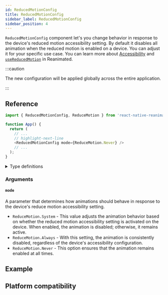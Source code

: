 ```yaml
---
id: ReducedMotionConfig
title: ReducedMotionConfig
sidebar_label: ReducedMotionConfig
sidebar_position: 4
---
```


`ReducedMotionConfig` component let's you change behavior in response to the device's reduced motion accessibility setting. By default it disables all animation when the reduced motion is enabled on a device. You can adjust it for your specific use case. You can learn more about [Accessibility](/docs/guides/accessibility) and [`useReducedMotion`](/docs/device/useReducedMotion) in Reanimated.

:::caution

The new configuration will be applied globally across the entire application.

:::

## Reference

```javascript
import { ReducedMotionConfig, ReduceMotion } from 'react-native-reanimated';

function App() {
  return (
    // ...
    // highlight-next-line
    <ReducedMotionConfig mode={ReduceMotion.Never} />
    // ...
  );
}
```

<details>
<summary>Type definitions</summary>

```typescript
interface ReducedMotionConfigProps {
  mode: ReduceMotion;
}

enum ReduceMotion {
  System = 'system',
  Always = 'always',
  Never = 'never',
}
```

</details>

### Arguments

#### `mode`

A parameter that determines how animations should behave in response to the device's reduce motion accessibility setting.

- `ReduceMotion.System` - This value adjusts the animation behavior based on whether the reduced motion accessibility setting is activated on the device. When enabled, the animation is disabled; otherwise, it remains active.
- `ReduceMotion.Always` - With this setting, the animation is consistently disabled, regardless of the device's accessibility configuration.
- `ReduceMotion.Never` - This option ensures that the animation remains enabled at all times.

## Example


<InteractiveExample
  src={ReducedMotionConfigSrc}
  component={ReducedMotionConfig}
/>

## Platform compatibility

<PlatformCompatibility android ios web />
